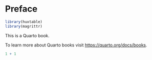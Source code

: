 # Preface {.unnumbered}

```r
library(huxtable)
library(magrittr)
```


This is a Quarto book.

To learn more about Quarto books visit <https://quarto.org/docs/books>.

```r
1 + 1
```
